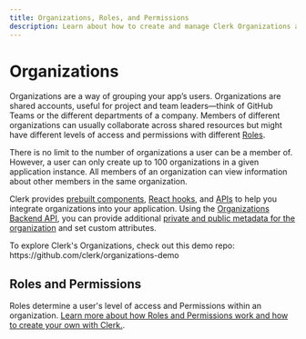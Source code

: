 ```yaml
---
title: Organizations, Roles, and Permissions
description: Learn about how to create and manage Clerk Organizations and their members.
---
```


# Organizations

Organizations are a way of grouping your app’s users. Organizations are shared accounts, useful for project and team leaders—think of GitHub Teams or the different departments of a company. Members of different organizations can usually collaborate across shared resources but might have different levels of access and permissions with different [Roles](/docs/organizations/overview#roles).

There is no limit to the number of organizations a user can be a member of. However, a user can only create up to 100 organizations in a given application instance. All members of an organization can view information about other members in the same organization.

Clerk provides [prebuilt components](/docs/components/overview), [React hooks](/docs/references/react/use-organization), and [APIs](/docs/references/javascript/organization/organization) to help you integrate organizations into your application. Using the [Organizations Backend API](https://clerk.com/docs/reference/backend-api/tag/Organizations), you can provide additional [private and public metadata for the organization](/docs/organizations/metadata) and set custom attributes. 

<Callout type="info">
  To explore Clerk's Organizations, check out this demo repo:
  https://github.com/clerk/organizations-demo
</Callout>

## Roles and Permissions

Roles determine a user's level of access and Permissions within an organization. [Learn more about how Roles and Permissions work and how to create your own with Clerk.](/docs/organizations/roles-permissions).